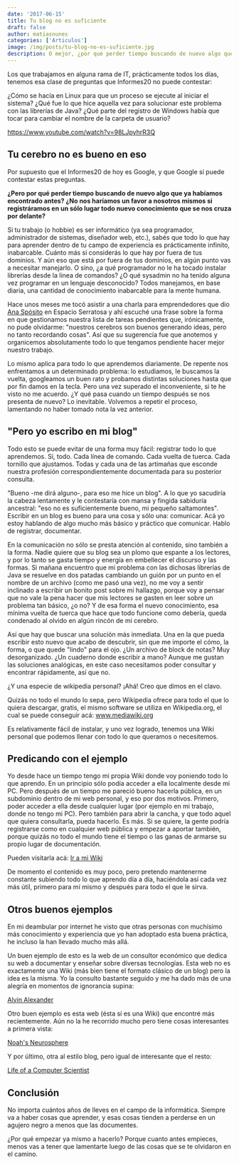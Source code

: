 ```yaml
---
date: '2017-06-15'
title: Tu blog no es suficiente
draft: false
author: matiasnunes
categories: ['Articulos']
image: /img/posts/tu-blog-no-es-suficiente.jpg
description: O mejor, ¿por qué perder tiempo buscando de nuevo algo que ya habíamos encontrado antes?
---
```


Los que trabajamos en alguna rama de IT, prácticamente todos los días, tenemos esa clase de preguntas que Informes20 no puede contestar:

¿Cómo se hacía en Linux para que un proceso se ejecute al iniciar el sistema?
¿Qué fue lo que hice aquella vez para solucionar este problema con las librerías de Java?
¿Qué parte del registro de Windows había que tocar para cambiar el nombre de la carpeta de usuario?

https://www.youtube.com/watch?v=98LJpyhrR3Q

## Tu cerebro no es bueno en eso

Por supuesto que el Informes20 de hoy es Google, y que Google sí puede contestar estas preguntas.

**¿Pero por qué perder tiempo buscando de nuevo algo que ya habíamos encontrado antes? ¿No nos haríamos un favor a nosotros mismos si registráramos en un sólo lugar todo nuevo conocimiento que se nos cruza por delante?**

Si tu trabajo (o hobbie) es ser informático (ya sea programador, administrador de sistemas, diseñador web, etc.), sabés que todo lo que hay para aprender dentro de tu campo de experiencia es prácticamente infinito, inabarcable. Cuánto más si considerás lo que hay por fuera de tus dominios.
Y aún eso que está por fuera de tus dominios, en algún punto vas a necesitar manejarlo. O sino, ¿a qué programador no le ha tocado instalar librerías desde la linea de comandos? ¿O qué sysadmin no ha tenido alguna vez programar en un lenguaje desconocido? Todos manejamos, en base diaria, una cantidad de conocimiento inabarcable para la mente humana.

Hace unos meses me tocó asistir a una charla para emprendedores que dio [Ana Spósito](https://twitter.com/analaurasposito 'Ana Spósito Twitter') en Espacio Serratosa y ahí escuché una frase sobre la forma en que gestionamos nuestra lista de tareas pendientes que, irónicamente, no pude olvidarme: "nuestros cerebros son buenos generando ideas, pero no tanto recordando cosas". Así que su sugerencia fue que anotemos y organicemos absolutamente todo lo que tengamos pendiente hacer mejor nuestro trabajo.

Lo mismo aplica para todo lo que aprendemos diariamente. De repente nos enfrentamos a un determinado problema: lo estudiamos, le buscamos la vuelta, googleamos un buen rato y probamos distintas soluciones hasta que por fin damos en la tecla.
Pero una vez superado el inconveniente, si te he visto no me acuerdo.
¿Y qué pasa cuando un tiempo después se nos presenta de nuevo? Lo inevitable. Volvemos a repetir el proceso, lamentando no haber tomado nota la vez anterior.

## "Pero yo escribo en mi blog"

Todo esto se puede evitar de una forma muy fácil: registrar todo lo que aprendemos. Sí, todo. Cada línea de comando. Cada vuelta de tuerca. Cada tornillo que ajustamos. Todas y cada una de las artimañas que esconde nuestra profesión correspondientemente documentada para su posterior consulta.

"Bueno -me dirá alguno-, para eso me hice un blog". A lo que yo sacudiría la cabeza lentamente y le contestaría con mansa y fingida sabiduría ancestral: "eso no es suficientemente bueno, mi pequeño saltamontes".
Escribir en un blog es bueno para una cosa y sólo una: comunicar. Acá yo estoy hablando de algo mucho más básico y práctico que comunicar.
Hablo de registrar, documentar.

En la comunicación no sólo se presta atención al contenido, sino también a la forma. Nadie quiere que su blog sea un plomo que espante a los lectores, y por lo tanto se gasta tiempo y energía en embellecer el discurso y las formas.
Si mañana encuentro que mi problema con las dichosas librerías de Java se resuelve en dos patadas cambiando un guión por un punto en el nombre de un archivo (como me pasó una vez), no me voy a sentir inclinado a escribir un bonito post sobre mi hallazgo, porque voy a pensar que no vale la pena hacer que mis lectores se gasten en leer sobre un problema tan básico, ¿o no? Y de esa forma el nuevo conocimiento, esa mínima vuelta de tuerca que hace que todo funcione como debería, queda condenado al olvido en algún rincón de mi cerebro.

Así que hay que buscar una solución más inmediata. Una en la que pueda escribir esto nuevo que acabo de descubrir, sin que me importe el cómo, la forma, o que quede "lindo" para el ojo.
¿Un archivo de block de notas? Muy desorganizado. ¿Un cuaderno donde escribir a mano? Aunque me gustan las soluciones analógicas, en este caso necesitamos poder consultar y encontrar rápidamente, así que no.

¿Y una especie de wikipedia personal? ¡Ahá! Creo que dimos en el clavo.

Quizás no todo el mundo lo sepa, pero Wikipedia ofrece para todo el que lo quiera descargar, gratis, el mismo software se utiliza en Wikipedia.org, el cual se puede conseguir acá: www.mediawiki.org

Es relativamente fácil de instalar, y uno vez logrado, tenemos una Wiki personal que podemos llenar con todo lo que queramos o necesitemos.

## Predicando con el ejemplo

Yo desde hace un tiempo tengo mi propia Wiki donde voy poniendo todo lo que aprendo. En un principio sólo podía acceder a ella localmente desde mi PC.
Pero después de un tiempo me pareció bueno hacerla pública, en un subdominio dentro de mi web personal, y eso por dos motivos. Primero, poder acceder a ella desde cualquier lugar (por ejemplo en mi trabajo, donde no tengo mi PC). Pero también para abrir la cancha, y que todo aquel que quiera consultarla, pueda hacerlo.
Es más. Si se quiere, la gente podría registrarse como en cualquier web pública y empezar a aportar también, porque quizás no todo el mundo tiene el tiempo o las ganas de armarse su propio lugar de documentación.

Pueden visitarla acá: [Ir a mi Wiki](http://wiki.matiascreaweb.uy 'Matias Wiki')

De momento el contenido es muy poco, pero pretendo mantenerme constante subiendo todo lo que aprendo día a día, haciéndola así cada vez más útil, primero para mí mismo y después para todo el que le sirva.

## Otros buenos ejemplos

En mi deambular por internet he visto que otras personas con muchísimo más conocimiento y experiencia que yo han adoptado esta buena práctica, he incluso la han llevado mucho más allá.

Un buen ejemplo de esto es la web de un consultor económico que dedica su web a documentar y enseñar sobre diversas tecnologías. Esta web no es exactamente una Wiki (más bien tiene el formato clásico de un blog) pero la idea es la misma. Yo la consulto bastante seguido y me ha dado más de una alegría en momentos de ignorancia supina:

[Alvin Alexander](http://alvinalexander.com/ 'Alvin Alexander')

Otro buen ejemplo es esta web (ésta sí es una Wiki) que encontré más recientemente. Aún no la he recorrido mucho pero tiene cosas interesantes a primera vista:

[Noah's Neurosphere](http://www.noah.org/wiki/Category:Engineering "Noah's Neurosphere")

Y por último, otra al estilo blog, pero igual de interesante que el resto:

[Life of a Computer Scientist](http://lifecs.likai.org/ 'Life of a Computer Scientist')

## Conclusión

No importa cuántos años de lleves en el campo de la informática. Siempre va a haber cosas que aprender, y esas cosas tienden a perderse en un agujero negro a menos que las documentes.

¿Por qué empezar ya mismo a hacerlo? Porque cuanto antes empieces, menos vas a tener que lamentarte luego de las cosas que se te olvidaron en el camino.
